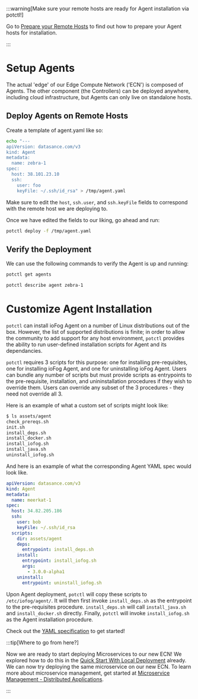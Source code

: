 
:::warning[Make sure your remote hosts are ready for Agent installation via potctl!]
<p>Go to <a href="../platform-deployment/prepare-your-remote-hosts">Prepare your Remote Hosts</a> to find out how to prepare your Agent hosts for installation.</p>
:::

# Setup Agents

The actual 'edge' of our Edge Compute Network ('ECN') is composed of Agents. The other component (the Controllers) can be deployed anywhere, including cloud infrastructure, but Agents can only live on standalone hosts.

## Deploy Agents on Remote Hosts

Create a template of agent.yaml like so:

```bash
echo "---
apiVersion: datasance.com/v3
kind: Agent
metadata:
  name: zebra-1
spec:
  host: 38.101.23.10
  ssh:
    user: foo
    keyFile: ~/.ssh/id_rsa" > /tmp/agent.yaml
```

Make sure to edit the `host`, `ssh.user`, and `ssh.keyFile` fields to correspond with the remote host we are deploying to.

Once we have edited the fields to our liking, go ahead and run:

```bash
potctl deploy -f /tmp/agent.yaml
```

## Verify the Deployment

We can use the following commands to verify the Agent is up and running:

```bash
potctl get agents
```

```bash
potctl describe agent zebra-1
```

# Customize Agent Installation

`potctl` can install ioFog Agent on a number of Linux distributions out of the box. However, the list of supported distributions is finite; in order to allow the community to add support for any host environment, `potctl` provides the ability to run user-defined installation scripts for Agent and its dependancies.

`potctl` requires 3 scripts for this purpose: one for installing pre-requisites, one for installing ioFog Agent, and one for uninstalling ioFog Agent. Users can bundle any number of scripts but must provide scripts as entrypoints to the pre-requisite, installation, and unininstallation procedures if they wish to override them. Users can override any subset of the 3 procedures - they need not override all 3.

Here is an example of what a custom set of scripts might look like:

```bash
$ ls assets/agent
check_prereqs.sh
init.sh
install_deps.sh
install_docker.sh
install_iofog.sh
install_java.sh
uninstall_iofog.sh
```

And here is an example of what the corresponding Agent YAML spec would look like.

```yaml
apiVersion: datasance.com/v3
kind: Agent
metadata:
  name: meerkat-1
spec:
  host: 34.82.205.186
  ssh:
    user: bob
    keyFile: ~/.ssh/id_rsa
  scripts:
    dir: assets/agent
    deps:
      entrypoint: install_deps.sh
    install:
      entrypoint: install_iofog.sh
      args:
        - 3.0.0-alpha1
    uninstall:
      entrypoint: uninstall_iofog.sh
```

Upon Agent deployment, `potctl` will copy these scripts to `/etc/iofog/agent/`. It will then first invoke `install_deps.sh` as the entrypoint to the pre-requisites procedure. `install_deps.sh` will call `install_java.sh` and `install_docker.sh` directly. Finally, `potctl` will invoke `install_iofog.sh` as the Agent installation procedure.

Check out the [YAML specification](../reference-potctl/reference-agent/) to get started!


:::tip[Where to go from here?]
<p>Now we are ready to start deploying Microservices to our new ECN! We explored how to do this in the <a href="../getting-started/quick-start-local">Quick Start With Local Deployment</a> already. We can now try deploying the same microservice on our new ECN. To learn more about microservice management, get started at <a href="../applications/applications">Microservice Management - Distributed Applications</a>.</p>
:::


<EditPageAdmonition />
